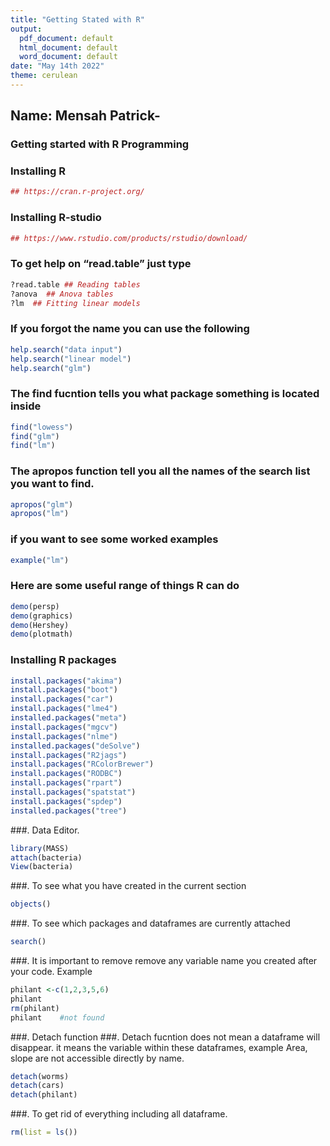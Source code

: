 ```yaml
---
title: "Getting Stated with R"
output:
  pdf_document: default
  html_document: default
  word_document: default
date: "May 14th 2022"
theme: cerulean
---
```


<!-- For more info on RMarkdown see http://rmarkdown.rstudio.com/ -->

## Name: Mensah Patrick-

### Getting started with R Programming 

### Installing R 
```r
## https://cran.r-project.org/
```

### Installing R-studio
```r
## https://www.rstudio.com/products/rstudio/download/
```

### To get help on "read.table" just type
```r
?read.table ## Reading tables
?anova  ## Anova tables
?lm  ## Fitting linear models 

```
### If you forgot the name you can use the following 
```r

help.search("data input")
help.search("linear model")
help.search("glm")
```

### The find fucntion tells you what package something is located inside 

```r
find("lowess")
find("glm")
find("lm")
```


### The apropos function tell you all the names of the search list you want to find. 
```r
apropos("glm")
apropos("lm")
```
### if you want to see some worked examples
```r
 
example("lm")
```

### Here are some useful range of things R can do
```r
demo(persp)
demo(graphics)
demo(Hershey)
demo(plotmath)
```

### Installing R packages 

```r
install.packages("akima")
install.packages("boot")
install.packages("car")
install.packages("lme4")
installed.packages("meta")
install.packages("mgcv")
install.packages("nlme")
installed.packages("deSolve")
install.packages("R2jags")
install.packages("RColorBrewer")
install.packages("RODBC")
install.packages("rpart")
install.packages("spatstat")
install.packages("spdep")
installed.packages("tree")
```

###. Data Editor. 

```r
library(MASS)
attach(bacteria)
View(bacteria)
```


###. To see what you have created in the current section

```r
objects()
```
###. To see which packages and dataframes are currently attached

```r
search()
```

###. It is important to remove remove any variable name you created after your code. Example 

```r
philant <-c(1,2,3,5,6)
philant
rm(philant)
philant    #not found  
```

###. Detach function
###. Detach fucntion does not mean a dataframe will disappear. it means the variable within these dataframes, example Area, slope are not accessible directly by name. 

```r
detach(worms) 
detach(cars)
detach(philant)
```

###. To get rid of everything including all dataframe. 

```r
rm(list = ls())
```


